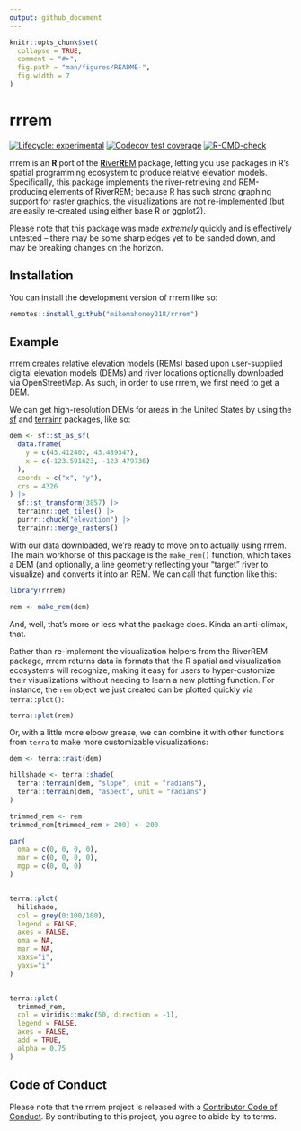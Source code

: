 ```yaml
---
output: github_document
---
```


<!-- README.md is generated from README.Rmd. Please edit that file -->

```r
knitr::opts_chunk$set(
  collapse = TRUE,
  comment = "#>",
  fig.path = "man/figures/README-",
  fig.width = 7
)
```

# rrrem

<!-- badges: start -->
[![Lifecycle: experimental](https://img.shields.io/badge/lifecycle-experimental-orange.svg)](https://lifecycle.r-lib.org/articles/stages.html#experimental)
[![Codecov test coverage](https://codecov.io/gh/mikemahoney218/rrrem/branch/main/graph/badge.svg)](https://app.codecov.io/gh/mikemahoney218/rrrem?branch=main)
[![R-CMD-check](https://github.com/mikemahoney218/rrrem/actions/workflows/R-CMD-check.yaml/badge.svg)](https://github.com/mikemahoney218/rrrem/actions/workflows/R-CMD-check.yaml)
<!-- badges: end -->

rrrem is an **R** port of the [**R**iver**R**EM](https://github.com/klarrieu/RiverREM) package, letting you use packages in R's spatial programming ecosystem to produce relative elevation models. Specifically, this package implements the river-retrieving and REM-producing elements of RiverREM; because R has such strong graphing support for raster graphics, the visualizations are not re-implemented (but are easily re-created using either base R or ggplot2). 

Please note that this package was made _extremely_ quickly and is effectively untested -- there may be some sharp edges yet to be sanded down, and may be breaking changes on the horizon.

## Installation

You can install the development version of rrrem like so:

``` r
remotes::install_github("mikemahoney218/rrrem")
```

## Example

rrrem creates relative elevation models (REMs) based upon user-supplied digital elevation models (DEMs) and river locations optionally downloaded via OpenStreetMap. As such, in order to use rrrem, we first need to get a DEM. 

We can get high-resolution DEMs for areas in the United States by using the [sf](https://github.com/r-spatial/sf) and [terrainr](https://github.com/ropensci/terrainr) packages, like so:

```r
dem <- sf::st_as_sf(
  data.frame(
    y = c(43.412402, 43.489347), 
    x = c(-123.591623, -123.479736)
  ),
  coords = c("x", "y"),
  crs = 4326
) |> 
  sf::st_transform(3857) |> 
  terrainr::get_tiles() |> 
  purrr::chuck("elevation") |> 
  terrainr::merge_rasters()
```

With our data downloaded, we're ready to move on to actually using rrrem. The main workhorse of this package is the `make_rem()` function, which takes a DEM (and optionally, a line geometry reflecting your "target" river to visualize) and converts it into an REM. We can call that function like this:

```r
library(rrrem)

rem <- make_rem(dem)
```

And, well, that's more or less what the package does. Kinda an anti-climax, that.

Rather than re-implement the visualization helpers from the RiverREM package, rrrem returns data in formats that the R spatial and visualization ecosystems will recognize, making it easy for users to hyper-customize their visualizations without needing to learn a new plotting function. For instance, the `rem` object we just created can be plotted quickly via `terra::plot()`:

```r
terra::plot(rem)
```

Or, with a little more elbow grease, we can combine it with other functions from `terra` to make more customizable visualizations:

```r
dem <- terra::rast(dem)

hillshade <- terra::shade(
  terra::terrain(dem, "slope", unit = "radians"),
  terra::terrain(dem, "aspect", unit = "radians")
)

trimmed_rem <- rem
trimmed_rem[trimmed_rem > 200] <- 200

par(
  oma = c(0, 0, 0, 0),
  mar = c(0, 0, 0, 0),
  mgp = c(0, 0, 0)
)


terra::plot(
  hillshade, 
  col = grey(0:100/100), 
  legend = FALSE, 
  axes = FALSE,
  oma = NA,
  mar = NA,
  xaxs="i", 
  yaxs="i"
)


terra::plot(
  trimmed_rem,
  col = viridis::mako(50, direction = -1), 
  legend = FALSE, 
  axes = FALSE,
  add = TRUE,
  alpha = 0.75
)
```

## Code of Conduct

Please note that the rrrem project is released with a [Contributor Code of Conduct](https://contributor-covenant.org/version/2/1/CODE_OF_CONDUCT.html). By contributing to this project, you agree to abide by its terms.

